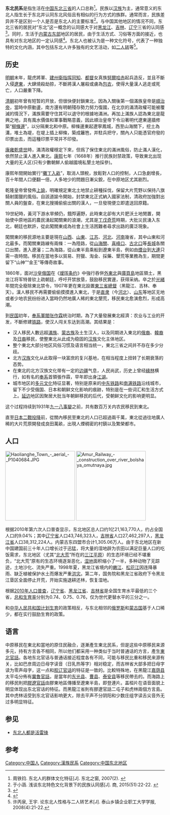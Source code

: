 {{Multiple issues|
{{Update|time=2021-08-24T08:44:25+00:00}}
{{Original research|time=2021-08-24T08:44:25+00:00}}
{{Refimprove|time=2021-08-24T08:44:25+00:00}}
}}
'''东北民系'''是指生活在[[中国|中国]][[东北三省|东北三省]]的人口总称<ref>周铁钧. 东北人的群体文化特征[J]. 东北之窗, 2007(2). {{ISSN|1006-3161}}</ref>。民族以[[汉族|汉族]]为主，通常意义的东北人指生长于东北并认同东北风俗且有相似的行为方式的族群。通常而言，民族差异并不是区别一个人是否是东北人的主要标准<ref>于小涵. 浅谈东北特色文化背景下的民族认同感[J]. 商, 2015(51):22-22. {{ISSN|1009-9808}}</ref>。与中国其他地区的情况不同，东北三省的居民对“东北”这一概念的认同感大于对[[黑龙江|黑龙江]]、[[吉林|吉林]]、[[辽宁|辽宁]]三省的认同感<ref>{{Cite web |url=http://finance.ifeng.com/a/20170126/15169592_0.shtml |title=澎湃新闻 - “我是东北人”：辽吉黑三省超越省籍的身份认同 |accessdate=2018-04-10 |archive-date=2018-04-10 |archive-url=https://web.archive.org/web/20180410140355/http://finance.ifeng.com/a/20170126/15169592_0.shtml |dead-url=no }}</ref>。同时，生活于[[东四盟|内蒙古东部]]地区的居民，由于生活方式、习俗等方面的接近，也具有对东北地区的一定认同感<ref>{{Cite web |url=http://ln.sina.com.cn/travel/destination/2012-10-21/072515459.html |title=新浪辽宁 - 来了东北 你就相当于去了全世界 |accessdate=2018-04-10 |archive-date=2018-04-10 |archive-url=https://web.archive.org/web/20180410135747/http://ln.sina.com.cn/travel/destination/2012-10-21/072515459.html |dead-url=no }}</ref>。东北人也被认为是一种文化符号，代表了一种独特的文化内涵，其中包括东北人许多独有的文艺活动，如[[二人转|二人转]]等<ref>许丙泉, 王宇. 论东北人性格与二人转艺术[J]. 泰山乡镇企业职工大学学报, 2008(4):21-22.{{ISSN|1008-8644}}</ref>。

==历史==
{{main|中国东北地区历史|闯关东}}
[[明朝|明朝]]末年，龍虎將軍、[[建州衛|建州衛]][[指挥|指挥]][[同知|同知]]、[[都督|都督]]女真族[[努爾哈赤|努爾哈赤]]起兵造反，並且不斷入侵[[遼東|遼東]]，大肆燒殺劫掠，不斷將漢人屠殺或虜為[[包衣|包衣]]，使得大量漢人逃走或死亡，人口嚴重下降。

[[清朝|清朝]]初年曾有短暂的开放，但很快便封鎖東北，因為入關後第一個滿族皇帝是[[順治帝|順治帝]]，當時中原動盪，南方還有明朝殘存勢力努力復國，在北京的滿清政權可能被覆滅的情況下，滿族需要守住其可以退守的根據地滿洲。再加上滿族人認為東北是龍興之地，具有風水價值和軍事戰略意義，因此順治皇帝下令沿著明代遼東邊牆修築“[[柳條邊|柳條邊]]”，以分隔東北和中原。柳條邊東起遼寧鳳城，西至山海關下，挖土為溝，堆土為堤，在堤上插上柳條，築成籬笆，并駐兵把守，關內人只能憑官府發的印票出去，而這種印票平常并不印發。

[[康雍乾盛世|康雍乾盛世]]時，滿清政權穩定下來，但爲了保住東北的滿洲風俗，防止滿人漢化，依然禁止漢人進入東北。[[康熙|康熙]]七年（1668年）推行民族封禁政策，导致東北出现大量的无人区(只有少數朝鮮人偷越國境私墾土地採參)。

康熙年間開始實行“[[攤丁入畝|攤丁入畝]]”，取消人頭稅，放鬆對人口的控制，人口急劇增長，百十年間人口便翻一倍，人多地少的問題日漸尖銳，在中原地区尤其剧烈。

乾隆皇帝曾發佈[[上諭|上諭]]，明確規定東北土地禁止耕種採伐，保留大片荒野以保持八旗騎射圍獵的風俗。自該道諭令開始，封禁東北正式納入國家法制，清政府加強對出關人員的盤查，在東北搜捕偷偷出關的漢人，一旦發現便立即遣送回原籍。

19世紀時，黃河下游水旱頻仍，餓殍遍野，此時東北卻有大片肥沃土地閒置，開始使中原地區的農民湧起闖關東的浪潮，尤其是[[丁戊奇荒|丁戊奇荒]]時期，大批災民湧入东北，朝廷也默許，從此闖關東成為社會上生活困難者尋求出路的廣泛現象。

闖關東的移民源地主要是現在[[山西|山西]]、[[山東|山東]]、[[江苏|江苏]]、[[河北|河北]]、[[河南|河南]]幾省，其中山東和河北最多。而闖關東路線有兩條：一為陸路，從[[山海關|山海關]]、[[喜峰口|喜峰口]]、[[古北口|古北口]]等[[長城|長城]]各關口出關，進入遼瀋；二為海路，從山東半島乘船到遼東半島，例如由[[煙台|煙台]]到[[大連|大連]]只需一夜時間。移民在當地多以貿易、狩獵、淘金、採藥、墾荒等業務為生，期間更留下“山神”“金王”等傳奇故事。

1860年，面对[[沙皇俄国|沙皇俄国]]在《[[瑷珲条约|瑷珲条约]]》中強行吞併[[外東北|外東北]]與[[庫頁島|庫頁島]]地區領土，黑龙江将军特普钦上疏朝廷，呼吁开禁放垦，鼓励移民實邊，获得采纳。卒之於[[光緒|光緒]]年間完全廢除東北禁令，1907年更在東北設置[[東三省總督|東三省總督]]（黑龍江、吉林、奉天）。漢人移民不再需要偷偷摸摸進入東北，于是[[直隶|直隶]]（今[[河北|河北]]）、[[山东|山东]]等地区无地或者少地农民纷纷进入當時仍然地廣人稀的東北墾荒，移民東北愈演愈烈，形成高潮。

到[[中華民國|民国]]初年，[[奉系|奉系]][[民國军阀|軍閥]][[张作霖|张作霖]]统治时期，為了大量發展東北經濟：农业与工业的开发，不斷修建[[铁路|铁路]]，使汉人闯关东达到高潮。其结果是：
*汉人移民人數远超[[滿族|滿族]]、[[蒙古族|蒙古族]]及土生汉人，以及同期进入東北的[[俄羅斯|俄裔]]、[[朝鲜|韓裔]]及[[日本|日裔]]移民，使整東北从此成为稳固的[[汉族|汉族]]文化主体地区。
*整个東北大部分地区风俗习惯及语言相当统一，東北三省之间并不存在多少分歧。
*北方[[汉族|汉族]]文化从此取得一块富庶的复兴基地，在相当程度上扭转了长期衰落的态势。
*在東北的北方汉族文化带有一定的[[边疆|边疆]]气息，人民尚武，历史上曾经[[綠林|綠林]]横行，如有名的[[奉系|奉系]]首領張作霖，早年即出身[[江湖|江湖]]。
*城市地区的[[多元文化|多元文化]]特征显著，特别是原来的[[中东铁路|中东铁路]]和[[南满铁路|南满铁路]]沿线城市，留下不少受俄国、日本和朝鲜文化影响的痕跡，特别是在一些词汇和生活方式上。[[延边|延边]]地区因聚居大批当年朝鲜移民的后代，受朝鲜文化的影响更明显。

这个过程持续到1931年[[九一八事變|九一八事變]]之前，共有数百万关内农民移民到東北。

直至[[日本二戰投降|日本二戰投降]]前，從關內移民至東北的人口已超過兩千萬，東北從過往地廣人稀的大片荒原開發成良田萬畝，出現人煙稠密的村鎮以及繁榮都市。

== 人口 ==
[[File:Haolianghe_Town_-_aerial_-_P1040684.JPG|220px]]
[[File:Amur_Railway_-_construction_over_river_bolshaya_omutnaya.jpg|220px]]

根据2010年第六次人口普查显示，东北地区总人口约1亿21,163,770人，约占全国人口的9.04%；其中[[辽宁省|辽宁省]]人口43,746,323人，[[吉林省|吉林省]]人口27,462,297人，[[黑龙江省|黑龙江省]]人口38,312,224人。内蒙古东四盟市合计1,305.06万人。由于东北地区在新中国建国前三十年人口增长过于迅猛，将大量的湿地辟为农田以满足巨量人口的吃饭需求，东北地区（尤其“[[北大荒|北大荒]]”所在的[[三江平原|三江平原]]）的生态环境已经不堪重负，“北大荒”原有的生态环境逐渐恶化，[[湿地|湿地]]面积缩小了一半，多种动物了无踪迹，土地沙化、流失严重。1998年夏，黑龙江省境内的[[嫩江|嫩江]]、[[松花江|松花江]]因连降暴雨、缺乏植被保护水土而爆发严重[[1998年中国水灾|洪灾]]。第二年，国务院和黑龙江省政府下令黑龙江垦区全面停止开荒，开始实施退耕还林，恢复湿地。

根据[[中华人民共和国第六次全国人口普查|2010年人口普查]]，[[辽宁省|辽宁省]]、[[黑龙江省|黑龙江省]]、[[吉林省|吉林省]]是全国生育水平最低的三个省，[[总和生育率|总和生育率]]分别为0.74、0.75、0.76，仅为世代更替水平的三分之一。

和[[中华人民共和国计划生育|中华人民共和国计划生育]]的政策相反，与东北相邻的[[俄罗斯|俄罗斯]]和[[蒙古国|蒙古国]]基于人口稀少，都在实行鼓励生育的政策。

==语言==
{{main|东北官话|东北话}}
中原移民在東北和當地的原住民融合，逐漸產生東北民系，但是这些中原移民来源多元，持有方言各不相同，所以他们都采用一种类似于当时普通话的方言，產生[[東北官話|東北官話]]。各地东北官话与普通话接近程度各有不同，可能与移民比重和移民来源有关，比如巴彦周边日母字读音（日乳热等字）相对稳定，而吉林省大部多把日母字读为零声母字，这一点和[[胶辽官话|胶辽官话]]的特征是一致的。比較特殊地，在黑龍江[[嘉荫县|嘉荫县]]太平屯分佈有[[冀魯官話|冀魯官話]]，是當年的[[东光县|东光县]]、[[曹县|曹县]]、[[泰安县_(山东省)|泰安县]]等移民帶去的。而海路上的移民則把[[膠遼官話|膠遼官話]]由膠東地區傳播至遼東半島，即登連片。盖桓片在语音面貌上明显体现出东北官话的特征。而黑龍江省則有膠遼官話二屯子和虎林兩個方言島。其中虎林话受到东北官话影响更大，除去平声不分阴阳和少数庄组字读舌尖音外无过多明显特征。

==参见==
*[[东北人都是活雷锋|东北人都是活雷锋]]
{{漢族民系}}

==参考==
{{reflist}}

[[Category:中国人|Category:中国人]]
[[Category:漢族民系|Category:漢族民系]]
[[Category:中国东北地区|Category:中国东北地区]]